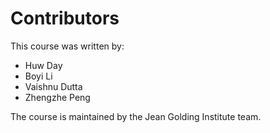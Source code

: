 # Contributors

This course was written by:

- Huw Day
- Boyi Li
- Vaishnu Dutta
- Zhengzhe Peng

The course is maintained by the Jean Golding Institute team.

